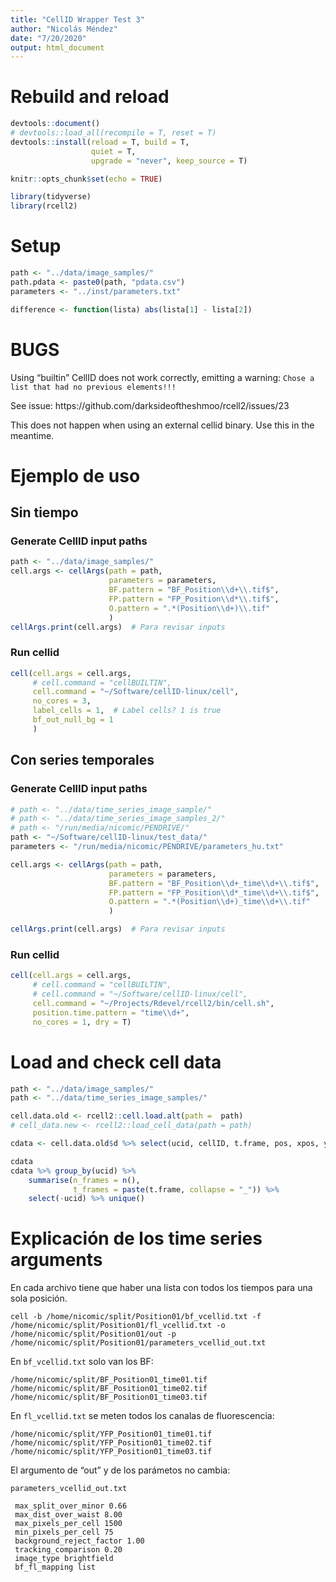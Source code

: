```yaml
---
title: "CellID Wrapper Test 3"
author: "Nicolás Méndez"
date: "7/20/2020"
output: html_document
---
```


# Rebuild and reload

```r
devtools::document()
# devtools::load_all(recompile = T, reset = T)
devtools::install(reload = T, build = T,
                  quiet = T,
                  upgrade = "never", keep_source = T)
```


```r
knitr::opts_chunk$set(echo = TRUE)

library(tidyverse)
library(rcell2)
```

# Setup

```r
path <- "../data/image_samples/"
path.pdata <- paste0(path, "pdata.csv")
parameters <- "../inst/parameters.txt"

difference <- function(lista) abs(lista[1] - lista[2])
```

# BUGS

Using "builtin" CellID does not work correctly, emitting a warning: `Chose a list that had no previous elements!!!`

See issue: https://github.com/darksideoftheshmoo/rcell2/issues/23

This does not happen when using an external cellid binary. Use this in the meantime.

# Ejemplo de uso

## Sin tiempo

### Generate CellID input paths

```r
path <- "../data/image_samples/"
cell.args <- cellArgs(path = path,
                      parameters = parameters,
                      BF.pattern = "BF_Position\\d+\\.tif$",
                      FP.pattern = "FP_Position\\d*\\.tif$",
                      O.pattern = ".*(Position\\d+)\\.tif"
                      )
cellArgs.print(cell.args)  # Para revisar inputs
```

### Run cellid

```r
cell(cell.args = cell.args,
     # cell.command = "cellBUILTIN",
     cell.command = "~/Software/cellID-linux/cell",
     no_cores = 3, 
     label_cells = 1,  # Label cells? 1 is true
     bf_out_null_bg = 1
     )  
```

## Con series temporales

### Generate CellID input paths

```r
# path <- "../data/time_series_image_sample/"
# path <- "../data/time_series_image_samples_2/"
# path <- "/run/media/nicomic/PENDRIVE/"
path <- "~/Software/cellID-linux/test_data/"
parameters <- "/run/media/nicomic/PENDRIVE/parameters_hu.txt"

cell.args <- cellArgs(path = path,
                      parameters = parameters,
                      BF.pattern = "BF_Position\\d+_time\\d+\\.tif$",
                      FP.pattern = "FP_Position\\d*_time\\d+\\.tif$",
                      O.pattern = ".*(Position\\d+)_time\\d+\\.tif"
                      )

cellArgs.print(cell.args)  # Para revisar inputs
```

### Run cellid

```r
cell(cell.args = cell.args,
     # cell.command = "cellBUILTIN",
     # cell.command = "~/Software/cellID-linux/cell",
     cell.command = "~/Projects/Rdevel/rcell2/bin/cell.sh",
     position.time.pattern = "time\\d+",
     no_cores = 1, dry = T)
```

# Load and check cell data

```r
path <- "../data/image_samples/"
path <- "../data/time_series_image_samples/"

cell.data.old <- rcell2::cell.load.alt(path =  path)
# cell_data.new <- rcell2::load_cell_data(path = path)

cdata <- cell.data.old$d %>% select(ucid, cellID, t.frame, pos, xpos, ypos, a.tot, cf.y)
```

```r
cdata
cdata %>% group_by(ucid) %>% 
    summarise(n_frames = n(), 
              t_frames = paste(t.frame, collapse = "_")) %>% 
    select(-ucid) %>% unique()
```



# Explicación de los time series arguments

En cada archivo tiene que haber una lista con todos los tiempos para una sola posición.

```
cell -b /home/nicomic/split/Position01/bf_vcellid.txt -f /home/nicomic/split/Position01/fl_vcellid.txt -o /home/nicomic/split/Position01/out -p /home/nicomic/split/Position01/parameters_vcellid_out.txt
```

En `bf_vcellid.txt` solo van los BF:

    /home/nicomic/split/BF_Position01_time01.tif
    /home/nicomic/split/BF_Position01_time02.tif
    /home/nicomic/split/BF_Position01_time03.tif

En `fl_vcellid.txt` se meten todos los canalas de fluorescencia:

    /home/nicomic/split/YFP_Position01_time01.tif
    /home/nicomic/split/YFP_Position01_time02.tif
    /home/nicomic/split/YFP_Position01_time03.tif

El argumento de "out" y de los parámetos no cambia:

`parameters_vcellid_out.txt`

     max_split_over_minor 0.66
     max_dist_over_waist 8.00
     max_pixels_per_cell 1500
     min_pixels_per_cell 75
     background_reject_factor 1.00
     tracking_comparison 0.20
     image_type brightfield
     bf_fl_mapping list
    
